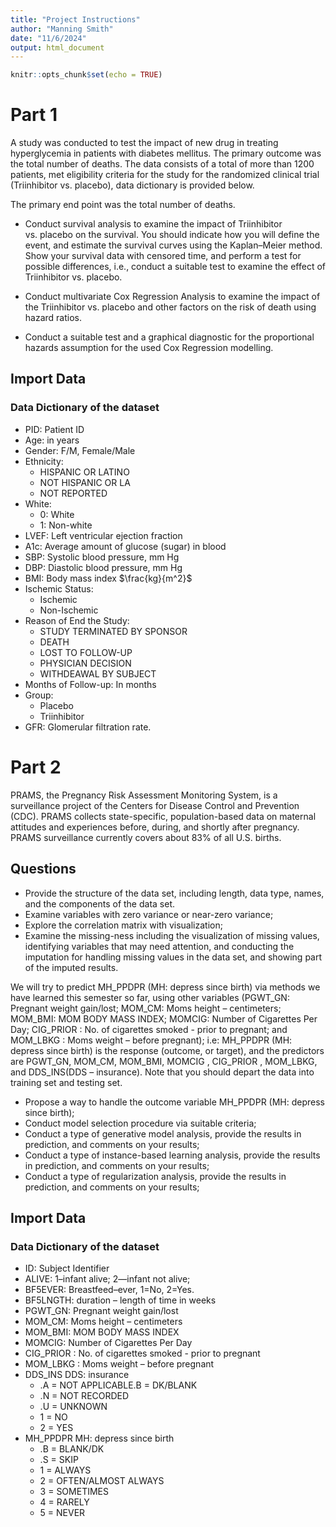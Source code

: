 ```yaml
---
title: "Project Instructions"
author: "Manning Smith"
date: "11/6/2024"
output: html_document
---
```


```r
knitr::opts_chunk$set(echo = TRUE)
```

# Part 1

A study was conducted to test the impact of new drug in treating hyperglycemia in patients with diabetes mellitus.  The primary outcome was the total number of deaths. The data consists of a total of more than 1200 patients, met eligibility criteria for the study for the randomized clinical trial (Triinhibitor vs. placebo), data dictionary is provided below.

The primary end point was the total number of deaths.

- Conduct survival analysis to examine the impact of Triinhibitor vs. placebo on the survival.  You should indicate how you will define the event, and estimate the survival curves using the Kaplan–Meier method.  Show your survival data with censored time, and perform a test for possible differences, i.e., conduct a suitable test to examine the effect of Triinhibitor vs. placebo.

- Conduct multivariate Cox Regression Analysis to examine the impact of the Triinhibitor vs. placebo and other factors on the risk of death using hazard ratios.

- Conduct a suitable test and a graphical diagnostic for the proportional hazards assumption for the used Cox Regression modelling.


## Import Data
### Data Dictionary of the dataset
- PID:    Patient ID
- Age:    in years
- Gender:   F/M, Female/Male
- Ethnicity:
  - HISPANIC OR LATINO
  - NOT HISPANIC OR LA
  - NOT REPORTED
- White:
  - 0:  White
  - 1:  Non-white
- LVEF:   Left ventricular ejection fraction
- A1c:    Average amount of glucose (sugar) in blood
- SBP:    Systolic blood pressure,  mm Hg
- DBP:    Diastolic blood pressure,  mm Hg
- BMI:    Body mass index $\frac{kg}{m^2}$
- Ischemic Status:
  - Ischemic
  - Non-Ischemic
- Reason of End the Study:
  - STUDY TERMINATED BY SPONSOR
  - DEATH
  - LOST TO FOLLOW-UP
  - PHYSICIAN DECISION
  - WITHDEAWAL BY SUBJECT
- Months of Follow-up:  In months
- Group:
  - Placebo
  - Triinhibitor
- GFR:    Glomerular filtration rate.

# Part 2

PRAMS, the Pregnancy Risk Assessment Monitoring System, is a surveillance project of the Centers for Disease Control and Prevention (CDC).  PRAMS collects state-specific, population-based data on maternal attitudes and experiences before, during, and shortly after pregnancy. PRAMS surveillance currently covers about 83% of all U.S. births.

## Questions
- Provide the structure of the data set, including length, data type, names, and the components of the data set.
- Examine variables with zero variance or near-zero variance;
- Explore the correlation matrix with visualization;
- Examine the missing-ness including the visualization of missing values, identifying variables that may need attention, and conducting the imputation for handling missing values in the data set, and showing part of the imputed results.

We will try to predict MH_PPDPR (MH: depress since birth) via methods we have learned this semester so far, using other variables (PGWT_GN: Pregnant weight gain/lost; MOM_CM:  Moms height – centimeters; MOM_BMI: MOM BODY MASS INDEX; MOMCIG:   Number of Cigarettes Per Day; CIG_PRIOR : No. of cigarettes smoked - prior to pregnant; and MOM_LBKG : Moms weight -- before pregnant); i.e: MH_PPDPR (MH: depress since birth) is the response (outcome, or target), and the predictors are PGWT_GN, MOM_CM, MOM_BMI, MOMCIG , CIG_PRIOR , MOM_LBKG, and DDS_INS(DDS – insurance).  Note that you should depart the data into training set and testing set.

- Propose a way to handle the outcome variable MH_PPDPR (MH: depress since birth);
- Conduct model selection procedure via suitable criteria;
- Conduct a type of generative model analysis, provide the results in prediction, and comments on your results;
- Conduct a type of instance-based learning analysis, provide the results in prediction, and comments on your results;
- Conduct a type of regularization analysis, provide the results in prediction, and comments on your results;

## Import Data
### Data Dictionary of the dataset
- ID:  Subject Identifier
- ALIVE:  1--infant alive; 2—infant not alive;
- BF5EVER: Breastfeed--ever, 1=No, 2=Yes.
- BF5LNGTH: duration -- length of time in weeks
- PGWT_GN: Pregnant weight gain/lost
- MOM_CM:  Moms height – centimeters
- MOM_BMI:  MOM BODY MASS INDEX
- MOMCIG:   Number of Cigarettes Per Day
- CIG_PRIOR : No. of cigarettes smoked - prior to pregnant 
- MOM_LBKG : Moms weight -- before pregnant
- DDS_INS DDS: insurance
  - .A = NOT APPLICABLE.B = DK/BLANK
  - .N = NOT RECORDED
  - .U = UNKNOWN
  - 1 = NO
  - 2 = YES
- MH_PPDPR MH: depress since birth
  - .B = BLANK/DK
  - .S = SKIP
  - 1 = ALWAYS
  - 2 = OFTEN/ALMOST ALWAYS
  - 3 = SOMETIMES
  - 4 = RARELY
  - 5 = NEVER